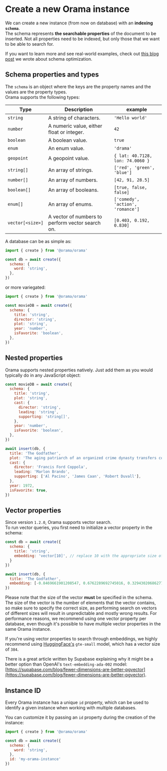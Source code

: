 
# Create a new Orama instance

We can create a new instance (from now on database) with an **indexing `schema`**.<br/>
The schema represents **the searchable properties** of the document to be inserted.
Not all properties need to be indexed, but only those that we want to be able to search for.

If you want to learn more and see real-world examples, check out [this blog post](https://oramasearch.com/blog/optimizing-orama-schema-optimization) we wrote about schema optimization.

## Schema properties and types

The `schema` is an object where the keys are the property names and the values are the property types. \
Orama supports the following types:

| Type             | Description                                                                 | example                                                                     |
| ---------------- | --------------------------------------------------------------------------- | --------------------------------------------------------------------------- |
| `string`         | A string of characters.                                                     | `'Hello world'`                                                             |
| `number`         | A numeric value, either float or integer.                                   | `42`                                                                        |
| `boolean`        | A boolean value.                                                            | `true`                                                                      |
| `enum`           | An enum value.                                                              | `'drama'`                                                                   |
| `geopoint`       | A geopoint value.                                                           | `{ lat: 40.7128, lon: 74.0060 }`                                            |
| `string[]`       | An array of strings.                                                        | `['red', 'green', 'blue']`                                                  |
| `number[]`       | An array of numbers.                                                        | `[42, 91, 28.5]`                                                            |
| `boolean[]`      | An array of booleans.                                                       | `[true, false, false]`                                                      |
| `enum[]`         | An array of enums.                                                          | `['comedy', 'action', 'romance']`                                           |
| `vector[<size>]` | A vector of numbers to perform vector search on.                            | `[0.403, 0.192, 0.830]`                                                     |

A database can be as simple as:

```javascript copy
import { create } from '@orama/orama'

const db = await create({
  schema: {
    word: 'string',
  },
})
```

or more variegated:

```javascript copy
import { create } from '@orama/orama'

const movieDB = await create({
  schema: {
    title: 'string',
    director: 'string',
    plot: 'string',
    year: 'number',
    isFavorite: 'boolean',
  },
})
```

## Nested properties

Orama supports nested properties natively. Just add them as you would typically do in any JavaScript object:

```javascript copy
const movieDB = await create({
  schema: {
    title: 'string',
    plot: 'string',
    cast: {
      director: 'string',
      leading: 'string',
      supporting: 'string[]',
    },
    year: 'number',
    isFavorite: 'boolean',
  },
})

await insert(db, {
  title: 'The Godfather',
  plot: 'The aging patriarch of an organized crime dynasty transfers control of his clandestine empire to his reluctant son.',
  cast: {
    director: 'Francis Ford Coppola',
    leading: 'Marlon Brando',
    supporting: ['Al Pacino', 'James Caan', 'Robert Duvall'],
  },
  year: 1972,
  isFavorite: true,
})
```

## Vector properties

Since version `1.2.0`, Orama supports vector search. \
To run vector queries, you first need to initialize a vector property in the schema:

```javascript copy
const db = await create({
  schema: {
    title: 'string',
    embedding: 'vector[10]', // replace 10 with the appropriate size of your vector
  }
})

await insert(db, {
  title: 'The Godfather',
  embedding: [-0.8469661901208547, 0.6762289692745016, 0.3294302068627739, -0.9269241187762711, -0.8340635986042049, -0.9940330715457502, -0.46761552816396046, 0.2818135926099674, -0.5812061227183709, 0.6443446315273054],
})
```

Please note that the size of the vector **must** be specified in the schema. \
The size of the vector is the number of elements that the vector contains, so make sure to specify the correct size, as performing search on vectors of different sizes will result in unpredictable and mostly wrong results.
For performance reasons, we recommend using one vector property per database, even though it's possible to have multiple vector properties in the same Orama instance.

If you're using vector properties to search through embeddings, we highly recommend using [HuggingFace's](https://huggingface.co/) `gte-small` model, which has a vector size of `384`.

There is a great article written by Supabase explaining why it might be a better option than OpenAI's `text-embedding-ada-002` model: [https://supabase.com/blog/fewer-dimensions-are-better-pgvector](https://supabase.com/blog/fewer-dimensions-are-better-pgvector).

## Instance ID

Every Orama instance has a unique `id` property, which can be used to identify a given instance when working with multiple databases.

You can customize it by passing an `id` property during the creation of the instance:

```javascript copy
import { create } from '@orama/orama'

const db = await create({
  schema: {
    word: 'string',
  },
  id: 'my-orama-instance'
})
```
